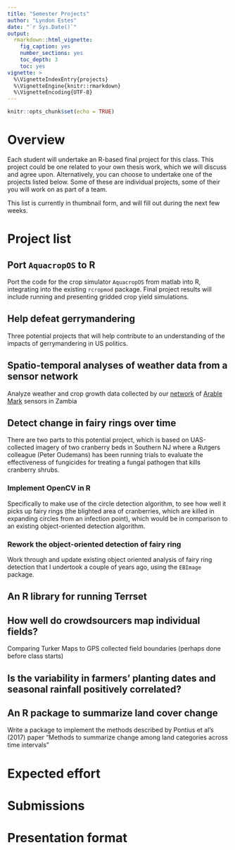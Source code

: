 ```yaml
---
title: "Semester Projects"
author: "Lyndon Estes"
date: "`r Sys.Date()`"
output: 
  rmarkdown::html_vignette:
    fig_caption: yes
    number_sections: yes
    toc_depth: 3
    toc: yes
vignette: >
  %\VignetteIndexEntry{projects}
  %\VignetteEngine{knitr::rmarkdown}
  %\VignetteEncoding{UTF-8}
---
```


```r
knitr::opts_chunk$set(echo = TRUE)
```

# Overview

Each student will undertake an R-based final project for this class. This project could be one related to your own thesis work, which we will discuss and agree upon. Alternatively, you can choose to undertake one of the projects listed below. Some of these are individual projects, some of their you will work on as part of a team. 

This list is currently in thumbnail form, and will fill out during the next few weeks. 

# Project list

## Port `AquacropOS` to R
Port the code for the crop simulator `AquacropOS` from matlab into R, integrating into the existing `rcropmod` package. Final project results will include running and presenting gridded crop yield simulations. 

## Help defeat gerrymandering
Three potential projects that will help contribute to an understanding of the impacts of gerrymandering in US politics.  

## Spatio-temporal analyses of weather data from a sensor network

Analyze weather and crop growth data collected by our [network](https://twitter.com/natashakre/status/899956707119558656)
of [Arable Mark](https://www.arable.com) sensors in Zambia

## Detect change in fairy rings over time
There are two parts to this potential project, which is based on UAS-collected imagery of two cranberry beds in Southern NJ where a Rutgers colleague (Peter Oudemans) has been running trials to evaluate the effectiveness of fungicides for treating a fungal pathogen that kills cranberry shrubs. 

### Implement OpenCV in R
Specifically to make use of the circle detection algorithm, to see how well it picks up fairy rings (the blighted area of cranberries, which are killed in expanding circles from an infection point), which would be in comparison to an existing object-oriented detection algorithm. 

### Rework the object-oriented detection of fairy ring
Work through and update existing object oriented analysis of fairy ring detection that I undertook a couple of years ago, using the `EBImage` package.  

## An R library for running Terrset

## How well do crowdsourcers map individual fields? 

Comparing Turker Maps to GPS collected field boundaries (perhaps done before class starts)

## Is the variability in farmers' planting dates and seasonal rainfall positively correlated? 

## An R package to summarize land cover change

Write a package to implement the methods described by Pontius et al's (2017) paper "Methods to summarize change among land categories across time intervals"

# Expected effort

# Submissions

# Presentation format
